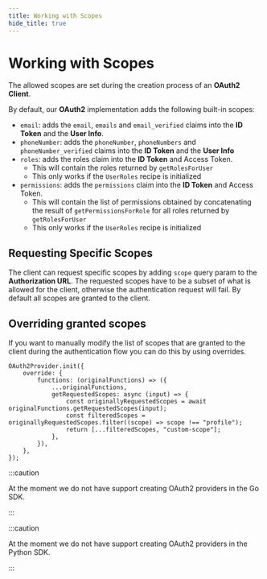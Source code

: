 ```yaml
---
title: Working with Scopes
hide_title: true
---
```



# Working with Scopes

The allowed scopes are set during the creation process of an **OAuth2 Client**.

By default, our **OAuth2** implementation adds the following built-in scopes:
- `email`: adds the `email`, `emails` and `email_verified` claims into the **ID Token** and the **User Info**.
- `phoneNumber`: adds the `phoneNumber`, `phoneNumbers` and `phoneNumber_verified` claims into the **ID Token** and the **User Info**
- `roles`: adds the roles claim into the **ID Token** and Access Token.
   - This will contain the roles returned by `getRolesForUser`
   - This only works if the `UserRoles` recipe is initialized
- `permissions`: adds the `permissions` claim into the **ID Token** and Access Token.
   - This will contain the list of permissions obtained by concatenating the result of `getPermissionsForRole` for all roles returned by `getRolesForUser`
   - This only works if the `UserRoles` recipe is initialized
 
## Requesting Specific Scopes

The client can request specific scopes by adding `scope` query param to the **Authorization URL**.
The requested scopes have to be a subset of what is allowed for the client, otherwise the authentication request will fail.
By default all scopes are granted to the client.

## Overriding granted scopes

If you want to manually modify the list of scopes that are granted to the client during the authentication flow you can do this by using overrides.


<BackendSDKTabs>

<TabItem value="nodejs">

```tsx
OAuth2Provider.init({
    override: {
        functions: (originalFunctions) => ({
            ...originalFunctions,
            getRequestedScopes: async (input) => {
                const originallyRequestedScopes = await originalFunctions.getRequestedScopes(input);
                const filteredScopes = originallyRequestedScopes.filter((scope) => scope !== "profile");
                return [...filteredScopes, "custom-scope"];
            },
        }),
    },
});
```

</TabItem>

<TabItem value="go">

:::caution

At the moment we do not have support creating OAuth2 providers in the Go SDK.

:::

</TabItem>

<TabItem value="python">

:::caution

At the moment we do not have support creating OAuth2 providers in the Python SDK.

:::

</TabItem>

</BackendSDKTabs>
